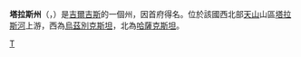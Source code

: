 {{Infobox settlement
| name                    = 塔拉斯州
| native_name             = Талас облусу<br />Таласская область
| settlement_type         = 州
| image_skyline = 
| imagesize     = 250px
| image_caption = 
| image_flag    = Flag of Talas Province Kyrgyzstan.svg
| image_shield  = Coat of arms of Talas Province Kyrgyzstan.svg
| shield_size   = 100px
| image_map               = Talas Province in Kyrgyzstan.svg
| map_alt                 = 
| map_caption             = 塔拉斯州在吉爾吉斯斯坦的位置
| coordinates             = {{coord|42|30|N|72|30|E|region:KG|display=inline,title}}
| subdivision_type        = 國家
| subdivision_name        = {{flag|Kyrgyzstan}}
| subdivision_type1       = 
| subdivision_name1       = 
| seat_type               = [[首府|首府]]
| seat                    = [[塔拉斯|塔拉斯]]
| leader_party            =
| leader_title            = 州長
| leader_name             = Koisun Kurmanalieva
| area_footnotes          = 
| area_total_km2          = 11400
| population_total        = 219615
| population_as_of        = 2009-01-01
| population_footnotes    = <ref name=stat>{{cite web |url=http://212.42.101.100:8088/nacstat/sites/default/files/%D0%A2%D0%B0%D0%BB%D0%B0%D1%81%D1%81%D0%BA%D0%B0%D1%8F%20%D0%BE%D0%B1%D0%BB%D0%B0%D1%81%D1%82%D1%8C.pdf |title=2009 population census of the Kyrgyz Republic: Talas Region |accessdate=2012-03-21 |deadurl=yes |archiveurl=https://web.archive.org/web/20120321015804/http://212.42.101.100:8088/nacstat/sites/default/files/%D0%A2%D0%B0%D0%BB%D0%B0%D1%81%D1%81%D0%BA%D0%B0%D1%8F%20%D0%BE%D0%B1%D0%BB%D0%B0%D1%81%D1%82%D1%8C.pdf |archivedate=21 March 2012 |df= }}</ref>
| population_density_km2  = auto
| timezone1               = 東
| utc_offset1             = +6
| timezone1_DST           = 無
| utc_offset1_DST         = +6
| postal_code_type        = 
| postal_code             = 
| area_code               = 
| area_code_type          = 
| iso_code                = KG-T
| registration_plate      = 
| unemployment_rate = 
| blank_name_sec1         = [[區_(吉爾吉斯斯坦)|區]]
| blank_info_sec1         = 4
| blank1_name_sec1        = [[吉爾吉斯斯坦城市列表|城市]]
| blank1_info_sec1        = 1
| website                 = 
| footnotes               = 
| blank2_name_sec1        = [[鎮|鎮]]
| blank2_info_sec1        = 1
| blank3_name_sec1        = [[村|村]]
| blank3_info_sec1        = 90
}}
'''塔拉斯州'''（{{lang-ky|Талас}}，{{lang-ru|Таласская}}）是[[吉爾吉斯|吉爾吉斯]]的一個州，因首府得名。位於該國西北部[[天山|天山]]山區[[塔拉斯河|塔拉斯河]]上游，西為[[烏茲別克斯坦|烏茲別克斯坦]]，北為[[哈薩克斯坦|哈薩克斯坦]]。

{{吉爾吉斯行政區劃}}

[[Category:吉爾吉斯斯坦州份|T]]